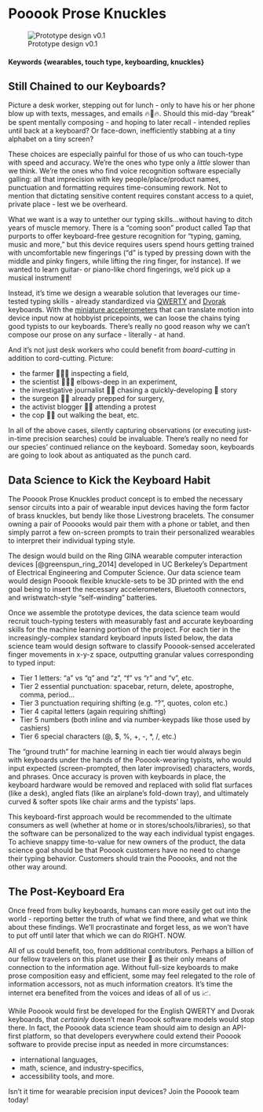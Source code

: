 # Pooook Prose Knuckles {#Pooook-Prose-Knuckles-like-brass-knuckles-for-the-information-age}

![Prototype design v0.1]("/img/Pooook_proto_Tinkercad.png")

#### Keywords {wearables, touch type, keyboarding, knuckles}

## Still Chained to our Keyboards?

Picture a desk worker, stepping out for lunch - only to have his or her phone blow up with texts, messages, and emails 🔥📱🔥. Should this mid-day "break" be spent mentally composing - and hoping to later recall - intended replies until back at a keyboard? Or face-down, inefficiently stabbing at a tiny alphabet on a tiny screen?

These choices are especially painful for those of us who can touch-type with speed and accuracy. We're the ones who type only a *little* slower than we think. We're the ones who find voice recognition software especially galling: all that imprecision with key people/place/product names, punctuation and formatting requires time-consuming rework. Not to mention that dictating sensitive content requires constant access to a quiet, private place - lest we be overheard.

What we want is a way to untether our typing skills...without having to ditch years of muscle memory. There is a "coming soon" product called Tap that purports to offer keyboard-free gesture recognition for "typing, gaming, music and more," but this device requires users spend hours getting trained with uncomfortable new fingerings ("d" is typed by pressing down with the middle and pinky fingers, while lifting the ring finger, for instance). If we wanted to learn guitar- or piano-like chord fingerings, we'd pick up a musical instrument!

Instead, it's time we design a wearable solution that leverages our time-tested typing skills - already standardized via [QWERTY](https://en.wikipedia.org/wiki/QWERTY) and [Dvorak](https://en.wikipedia.org/wiki/Dvorak_Simplified_Keyboard) keyboards.  With the [miniature accelerometers](https://thepihut.com/products/triple-axis-accelerometer-bma220-tiny) that can translate motion into device input now at hobbyist pricepoints, we can loose the chains tying good typists to our keyboards. There's really no good reason why we can't compose our prose on any surface - literally - at hand.   

And it's not just desk workers who could benefit from *board-cutting* in addition to cord-cutting. Picture:

* the farmer 👩🏼‍🌾 inspecting a field,
* the scientist 👨🏾‍🔬 elbows-deep in an experiment,
* the investigative journalist 🕵🏼 chasing a quickly-developing 📰 story
* the surgeon 👩‍⚕️ already prepped for surgery,
* the activist blogger 🧕🏽 attending a protest
* the cop 👮🏽 out walking the beat, etc.

In all of the above cases, silently capturing observations (or executing just-in-time precision searches) could be invaluable. There's really no need for our species' continued reliance on the keyboard. Someday soon, keyboards are going to look about as antiquated as the punch card.

## Data Science to Kick the Keyboard Habit

The Pooook Prose Knuckles product concept is to embed the necessary sensor circuits into a pair of wearable input devices having the form factor of brass knuckles, but bendy like those Livestrong bracelets. The consumer owning a pair of Pooooks would pair them with a phone or tablet, and then simply parrot a few on-screen prompts to train their personalized wearables to interpret their individual typing style.

The design would build on the Ring GINA wearable computer interaction devices [@greenspun_ring_2014] developed in UC Berkeley's Department of Electrical Engineering and Computer Science. Our data science team would design Pooook flexible knuckle-sets to be 3D printed with the end goal being to insert the necessary accelerometers, Bluetooth connectors, and wristwatch-style "self-winding" batteries.

Once we assemble the prototype devices, the data science team would recruit touch-typing testers with measurably fast and accurate keyboarding skills for the machine learning portion of the project. For each tier in the increasingly-complex standard keyboard inputs listed below, the data science team would design software to classify Pooook-sensed accelerated finger movements in x-y-z space, outputting granular values corresponding to typed input:

 * Tier 1 letters: "a" vs "q" and "z", "f" vs "r" and "v", etc.
 * Tier 2 essential punctuation: spacebar, return, delete, apostrophe, comma, period...
 * Tier 3 punctuation requiring shifting (e.g. "?", quotes, colon etc.)
 * Tier 4 capital letters (again requiring shifting)
 * Tier 5 numbers (both inline and via number-keypads like those used by cashiers)
 * Tier 6 special characters (@, $, %, +, -, \*, /, etc.)

The "ground truth" for machine learning in each tier would always begin with keyboards under the hands of the Pooook-wearing typists, who would input expected (screen-prompted, then later improvised) characters, words, and phrases. Once accuracy is proven with keyboards in place, the keyboard hardware would be removed and replaced with solid flat surfaces (like a desk),  angled flats (like an airplane's fold-down tray), and ultimately curved & softer spots like chair arms and the typists' laps.

This keyboard-first approach would be recommended to the ultimate consumers as well (whether at home or in stores/schools/libraries), so that the software can be personalized to the way each individual typist engages. To achieve snappy time-to-value for new owners of the product, the data science goal should be that Pooook customers have no need to change their typing behavior. Customers should train the Pooooks, and not the other way around.

## The Post-Keyboard Era

Once freed from bulky keyboards, humans can more easily get out into the world - reporting better the truth of what we find there, and what we think about these findings. We'll procrastinate and forget less, as we won't have to put off until later that which we can do RIGHT. NOW.

All of us could benefit, too, from additional contributors. Perhaps a billion of our fellow travelers on this planet use their 📱 as their only means of connection to the information age. Without full-size keyboards to make prose composition easy and efficient, some may feel relegated to the role of information accessors, not as much information creators. It's time the internet era benefited from the voices and ideas of all of us 📈.

While Pooook would first be developed for the English QWERTY and Dvorak keyboards, that *certainly* doesn't mean Pooook software models would stop there. In fact, the Pooook data science team should aim to design an API-first platform, so that developers everywhere could extend their Pooook software to provide precise input as needed in more circumstances:

 * international languages,
 * math, science, and industry-specifics,
 * accessibility tools, and more.

Isn't it time for wearable precision input devices? Join the Pooook team today!
